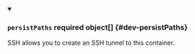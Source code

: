 


<details className="config-field" data-expandable="true" open>
<summary>

### `persistPaths` <span className="config-field-required" data-required="false">required</span> <span className="config-field-type">object[]</span> <span className="config-field-default"></span> <span className="config-field-enum"></span> {#dev-persistPaths}

SSH allows you to create an SSH tunnel to this container.

</summary>

<PartialPersistPathsreference />


</details>
